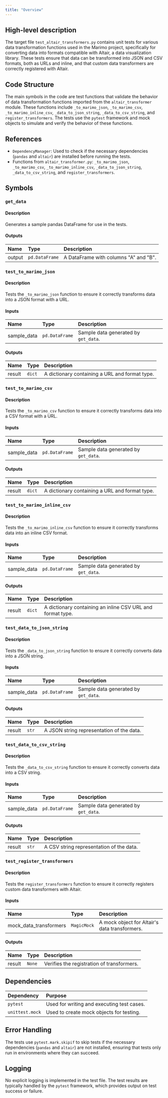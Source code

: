 ```yaml
---
title: "Overview"
---
```


## High-level description

The target file `test_altair_transformers.py` contains unit tests for various data transformation functions used in the Marimo project, specifically for converting data into formats compatible with Altair, a data visualization library. These tests ensure that data can be transformed into JSON and CSV formats, both as URLs and inline, and that custom data transformers are correctly registered with Altair.

## Code Structure

The main symbols in the code are test functions that validate the behavior of data transformation functions imported from the `altair_transformer` module. These functions include `_to_marimo_json`, `_to_marimo_csv`, `_to_marimo_inline_csv`, `_data_to_json_string`, `_data_to_csv_string`, and `register_transformers`. The tests use the `pytest` framework and mock objects to simulate and verify the behavior of these functions.

## References

- `DependencyManager`: Used to check if the necessary dependencies (`pandas` and `altair`) are installed before running the tests.
- Functions from `altair_transformer.py`: `_to_marimo_json`, `_to_marimo_csv`, `_to_marimo_inline_csv`, `_data_to_json_string`, `_data_to_csv_string`, and `register_transformers`.

## Symbols

### `get_data`
#### Description
Generates a sample pandas DataFrame for use in the tests.

#### Outputs
| Name | Type | Description |
|:-----|:-----|:------------|
| output | `pd.DataFrame` | A DataFrame with columns "A" and "B". |

### `test_to_marimo_json`
#### Description
Tests the `_to_marimo_json` function to ensure it correctly transforms data into a JSON format with a URL.

#### Inputs
| Name | Type | Description |
|:-----|:-----|:------------|
| sample_data | `pd.DataFrame` | Sample data generated by `get_data`. |

#### Outputs
| Name | Type | Description |
|:-----|:-----|:------------|
| result | `dict` | A dictionary containing a URL and format type. |

### `test_to_marimo_csv`
#### Description
Tests the `_to_marimo_csv` function to ensure it correctly transforms data into a CSV format with a URL.

#### Inputs
| Name | Type | Description |
|:-----|:-----|:------------|
| sample_data | `pd.DataFrame` | Sample data generated by `get_data`. |

#### Outputs
| Name | Type | Description |
|:-----|:-----|:------------|
| result | `dict` | A dictionary containing a URL and format type. |

### `test_to_marimo_inline_csv`
#### Description
Tests the `_to_marimo_inline_csv` function to ensure it correctly transforms data into an inline CSV format.

#### Inputs
| Name | Type | Description |
|:-----|:-----|:------------|
| sample_data | `pd.DataFrame` | Sample data generated by `get_data`. |

#### Outputs
| Name | Type | Description |
|:-----|:-----|:------------|
| result | `dict` | A dictionary containing an inline CSV URL and format type. |

### `test_data_to_json_string`
#### Description
Tests the `_data_to_json_string` function to ensure it correctly converts data into a JSON string.

#### Inputs
| Name | Type | Description |
|:-----|:-----|:------------|
| sample_data | `pd.DataFrame` | Sample data generated by `get_data`. |

#### Outputs
| Name | Type | Description |
|:-----|:-----|:------------|
| result | `str` | A JSON string representation of the data. |

### `test_data_to_csv_string`
#### Description
Tests the `_data_to_csv_string` function to ensure it correctly converts data into a CSV string.

#### Inputs
| Name | Type | Description |
|:-----|:-----|:------------|
| sample_data | `pd.DataFrame` | Sample data generated by `get_data`. |

#### Outputs
| Name | Type | Description |
|:-----|:-----|:------------|
| result | `str` | A CSV string representation of the data. |

### `test_register_transformers`
#### Description
Tests the `register_transformers` function to ensure it correctly registers custom data transformers with Altair.

#### Inputs
| Name | Type | Description |
|:-----|:-----|:------------|
| mock_data_transformers | `MagicMock` | A mock object for Altair's data transformers. |

#### Outputs
| Name | Type | Description |
|:-----|:-----|:------------|
| result | `None` | Verifies the registration of transformers. |

## Dependencies

| Dependency | Purpose |
|:-----------|:--------|
| `pytest` | Used for writing and executing test cases. |
| `unittest.mock` | Used to create mock objects for testing. |

## Error Handling

The tests use `pytest.mark.skipif` to skip tests if the necessary dependencies (`pandas` and `altair`) are not installed, ensuring that tests only run in environments where they can succeed.

## Logging

No explicit logging is implemented in the test file. The test results are typically handled by the `pytest` framework, which provides output on test success or failure.